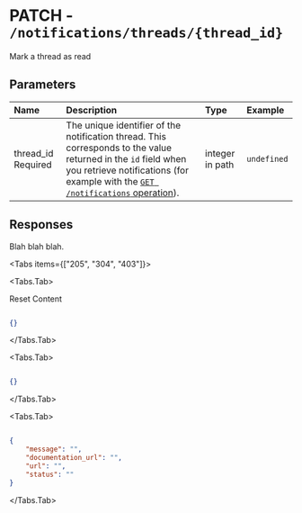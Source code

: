 
# PATCH - `/notifications/threads/{thread_id}`

Mark a thread as read

## Parameters

| Name | Description | Type | Example |
| :---- | :---- | :---- | :---- |
| thread_id <span class="bg-blue-100 text-blue-800 text-xs font-medium me-2 px-2.5 py-0.5 rounded dark:bg-blue-900 dark:text-blue-300">Required</span> | The unique identifier of the notification thread. This corresponds to the value returned in the `id` field when you retrieve notifications (for example with the [`GET /notifications` operation](https://docs.github.com/rest/reference/activity#list-notifications-for-the-authenticated-user)). | integer in path | `undefined` |

## Responses

Blah blah blah.

<Tabs items={["205", "304", "403"]}>

<Tabs.Tab>

Reset Content

```json

{}

```

</Tabs.Tab>

<Tabs.Tab>



```json

{}

```

</Tabs.Tab>

<Tabs.Tab>



```json

{
    "message": "",
    "documentation_url": "",
    "url": "",
    "status": ""
}

```

</Tabs.Tab>

</Tabs>